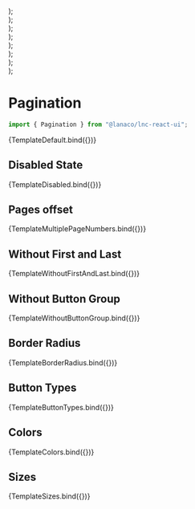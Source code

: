 
<Meta title="Utility/Pagination" component={Pagination} />


  <div>
    <div style={{ display: "flex", gap: "16px" }}>
      <Pagination disabled={true} {...args} />
    </div>
  </div>
);

  <div>
    <div style={{ display: "flex", gap: "16px" }}>
      <Pagination withFirstLast={false} {...args} />
    </div>
  </div>
);

  <div>
    <div style={{ display: "flex", gap: "16px" }}>
      <Pagination totalNumberOfPages={10} currentPage={2} pagesOffset={3} {...args} />
    </div>
  </div>
);

  <div>
    <div style={{ display: "flex", gap: "16px" }}>
      <Pagination withButtonGroup={false} {...args} />
    </div>
  </div>
);

  <div>
    <div style={{ display: "flex", gap: "16px", marginBottom: "20px" }}>
      <Pagination {...args} />
    </div>
    <div style={{ display: "flex", gap: "16px", marginBottom: "20px" }}>
      <Pagination {...args} borderRadius={"curved"} />
    </div>
    <div style={{ display: "flex", gap: "16px", marginBottom: "20px" }}>
      <Pagination {...args} color={"secondary"} withButtonGroup={false} />
    </div>
    <div style={{ display: "flex", gap: "16px" }}>
      <Pagination
        {...args}
        color={"secondary"}
        borderRadius={"curved"}
        withButtonGroup={false}
      />
    </div>
  </div>
);

  <div>
    <div style={{ display: "flex", marginBottom: "16px" }}>
      <Pagination {...args} />
    </div>
    <div style={{ display: "flex", marginBottom: "16px" }}>
      <Pagination
        {...args}
        buttonType={"filled"}
        currentPageButtonType={"basic"}
        color={"secondary"}
      />
    </div>
    <div style={{ display: "flex" }}>
      <Pagination
        {...args}
        buttonType={"tinted"}
        currentPageButtonType={"filled"}
        color={"information"}
      />
    </div>
  </div>
);

  <div>
    <div style={{ display: "flex", marginBottom: "20px" }}>
      <Pagination {...args} />
    </div>
    <div style={{ display: "flex", marginBottom: "20px" }}>
      <Pagination {...args} color={"secondary"} />
    </div>
    <div style={{ display: "flex", marginBottom: "20px" }}>
      <Pagination {...args} color={"success"} />
    </div>
    <div style={{ display: "flex", marginBottom: "20px" }}>
      <Pagination {...args} color={"warning"} />
    </div>
    <div style={{ display: "flex", marginBottom: "20px" }}>
      <Pagination {...args} color={"danger"} />
    </div>
    <div style={{ display: "flex", marginBottom: "20px" }}>
      <Pagination {...args} color={"information"} />
    </div>
    <div style={{ display: "flex" }}>
      <Pagination {...args} color={"neutral"} />
    </div>
  </div>
);

  <div>
    <div style={{ display: "flex", marginBottom: "20px" }}>
      <Pagination size="small" {...args} />
    </div>
    <div style={{ display: "flex", marginBottom: "20px" }}>
      <Pagination size="medium" {...args} />
    </div>
    <div style={{ display: "flex", marginBottom: "20px" }}>
      <Pagination size="large" {...args} />
    </div>
  </div>
);

# Pagination

```jsx
import { Pagination } from "@lanaco/lnc-react-ui";
```

<Canvas withSource="open">
  <Story name="Default" args={{}}>
    {TemplateDefault.bind({})}
  </Story>
</Canvas>

<ArgsTable story="Default" />

## Disabled State

<Canvas>
  <Story name="Disabled State" args={{}}>
    {TemplateDisabled.bind({})}
  </Story>
</Canvas>

## Pages offset

<Canvas>
  <Story
    name="Multiple Page Numbers"
    args={{}}
  >
    {TemplateMultiplePageNumbers.bind({})}
  </Story>
</Canvas>

## Without First and Last

<Canvas>
  <Story name="Without First and Last" args={{ withFirstLast: false }}>
    {TemplateWithoutFirstAndLast.bind({})}
  </Story>
</Canvas>

## Without Button Group

<Canvas>
  <Story name="Without Button Group" args={{}}>
    {TemplateWithoutButtonGroup.bind({})}
  </Story>
</Canvas>

## Border Radius

<Canvas>
  <Story name="Border Radius" args={{}}>
    {TemplateBorderRadius.bind({})}
  </Story>
</Canvas>

## Button Types

<Canvas>
  <Story name="Button Types" args={{}}>
    {TemplateButtonTypes.bind({})}
  </Story>
</Canvas>

## Colors

<Canvas>
  <Story name="Colors" args={{}}>
    {TemplateColors.bind({})}
  </Story>
</Canvas>


## Sizes

<Canvas>
  <Story name="Sizes" args={{}}>
    {TemplateSizes.bind({})}
  </Story>
</Canvas>